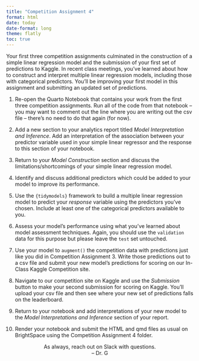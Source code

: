 ```yaml
---
title: "Competition Assignment 4"
format: html
date: today
date-format: long
theme: flatly
toc: true
---
```


Your first three competition assignments culminated in the construction of a simple linear regression model and the submission of your first set of predictions to Kaggle. In recent class meetings, you've learned about how to construct and interpret multiple linear regression models, including those with categorical predictors. You'll be improving your first model in this assignment and submitting an updated set of predictions.

1. Re-open the Quarto Notebook that contains your work from the first three competition assignments. Run all of the code from that notebook -- you may want to comment out the line where you are writing out the csv file -- there's no need to do that again (for now).

2. Add a new section to your analytics report titled *Model Interpretation and Inference*. Add an interpretation of the association between your predictor variable used in your simple linear regressor and the response to this section of your notebook.

3. Return to your *Model Construction* section and discuss the limitations/shortcomings of your simple linear regression model.

4. Identify and discuss additional predictors which could be added to your model to improve its performance.

5. Use the `{tidymodels}` framework to build a multiple linear regression model to predict your *response* variable using the predictors you've chosen. Include at least one of the categorical predictors available to you.

6. Assess your model's performance using what you've learned about model assessment techniques. Again, you should use the `validation` data for this purpose but please leave the `test` set untouched. 

7. Use your model to `augment()` the competition data with predictions just like you did in Competition Assignment 3. Write those predictions out to a csv file and submit your new model's predictions for scoring on our In-Class Kaggle Competition site. 

8. Navigate to our competition site on Kaggle and use the *Submission* button to make your second submission for scoring on Kaggle. You'll upload your csv file and then see where your new set of predictions falls on the leaderboard.

9. Return to your notebook and add interpretations of your new model to the *Model Interpretations and Inference* section of your report.

10. Render your notebook and submit the HTML and qmd files as usual on BrightSpace using the Competition Assignment 4 folder.

<center>As always, reach out on Slack with questions.<br/>
-- Dr. G</center>
